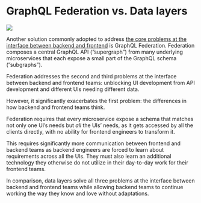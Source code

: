 # GraphQL Federation vs. Data layers

![](/images/data-layers-vs-graphql-federation.png)

Another solution commonly adopted to address [the core problems at the interface between backend and frontend](/docs/data-layers) is GraphQL Federation. Federation composes a central GraphQL API (”supergraph”) from many underlying microservices that each expose a small part of the GraphQL schema (”subgraphs”).

Federation addresses the second and third problems at the interface between backend and frontend teams: unblocking UI development from API development and different UIs needing different data.

However, it significantly exacerbates the first problem: the differences in how backend and frontend teams think.

Federation requires that every microservice expose a schema that matches not only one UI’s needs but *all* the UIs’ needs, as it gets accessed by all the clients directly, with no ability for frontend engineers to transform it.

This requires significantly more communication between frontend and backend teams as backend engineers are forced to learn about requirements across all the UIs. They must also learn an additional technology they otherwise do not utilize in their day-to-day work for their frontend teams.

In comparison, data layers solve all three problems at the interface between backend and frontend teams while allowing backend teams to continue working the way they know and love without adaptations.
